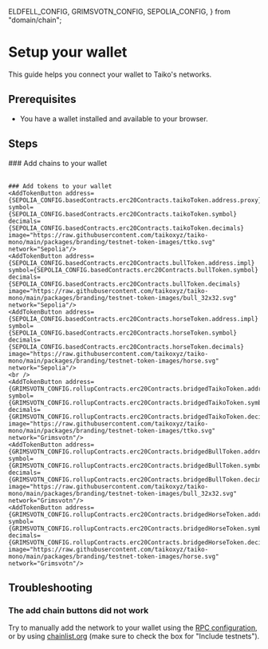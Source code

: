 
  ELDFELL_CONFIG,
  GRIMSVOTN_CONFIG,
  SEPOLIA_CONFIG,
} from "domain/chain";

# Setup your wallet

This guide helps you connect your wallet to Taiko's networks.

## Prerequisites

- You have a wallet installed and available to your browser.

## Steps

<Steps>
    ### Add chains to your wallet
    <ConnectToMetamaskButton network={SEPOLIA_CONFIG.names.shortName} />
    <br />
    <ConnectToMetamaskButton network={GRIMSVOTN_CONFIG.names.shortName} />
    <br />
    <ConnectToMetamaskButton network={ELDFELL_CONFIG.names.shortName} />

    ### Add tokens to your wallet
    <AddTokenButton address={SEPOLIA_CONFIG.basedContracts.erc20Contracts.taikoToken.address.proxy} 
    symbol={SEPOLIA_CONFIG.basedContracts.erc20Contracts.taikoToken.symbol} 
    decimals={SEPOLIA_CONFIG.basedContracts.erc20Contracts.taikoToken.decimals} 
    image="https://raw.githubusercontent.com/taikoxyz/taiko-mono/main/packages/branding/testnet-token-images/ttko.svg" 
    network="Sepolia"/>
    <AddTokenButton address={SEPOLIA_CONFIG.basedContracts.erc20Contracts.bullToken.address.impl} 
    symbol={SEPOLIA_CONFIG.basedContracts.erc20Contracts.bullToken.symbol} 
    decimals={SEPOLIA_CONFIG.basedContracts.erc20Contracts.bullToken.decimals} 
    image="https://raw.githubusercontent.com/taikoxyz/taiko-mono/main/packages/branding/testnet-token-images/bull_32x32.svg" 
    network="Sepolia"/>
    <AddTokenButton address={SEPOLIA_CONFIG.basedContracts.erc20Contracts.horseToken.address.impl} 
    symbol={SEPOLIA_CONFIG.basedContracts.erc20Contracts.horseToken.symbol} 
    decimals={SEPOLIA_CONFIG.basedContracts.erc20Contracts.horseToken.decimals} 
    image="https://raw.githubusercontent.com/taikoxyz/taiko-mono/main/packages/branding/testnet-token-images/horse.svg" 
    network="Sepolia"/>
    <br />
    <AddTokenButton address={GRIMSVOTN_CONFIG.rollupContracts.erc20Contracts.bridgedTaikoToken.address.impl} 
    symbol={GRIMSVOTN_CONFIG.rollupContracts.erc20Contracts.bridgedTaikoToken.symbol} 
    decimals={GRIMSVOTN_CONFIG.rollupContracts.erc20Contracts.bridgedTaikoToken.decimals} 
    image="https://raw.githubusercontent.com/taikoxyz/taiko-mono/main/packages/branding/testnet-token-images/ttko.svg" 
    network="Grimsvotn"/>
    <AddTokenButton address={GRIMSVOTN_CONFIG.rollupContracts.erc20Contracts.bridgedBullToken.address.impl} 
    symbol={GRIMSVOTN_CONFIG.rollupContracts.erc20Contracts.bridgedBullToken.symbol} 
    decimals={GRIMSVOTN_CONFIG.rollupContracts.erc20Contracts.bridgedBullToken.decimals} 
    image="https://raw.githubusercontent.com/taikoxyz/taiko-mono/main/packages/branding/testnet-token-images/bull_32x32.svg" 
    network="Grimsvotn"/>
    <AddTokenButton address={GRIMSVOTN_CONFIG.rollupContracts.erc20Contracts.bridgedHorseToken.address.impl} 
    symbol={GRIMSVOTN_CONFIG.rollupContracts.erc20Contracts.bridgedHorseToken.symbol} 
    decimals={GRIMSVOTN_CONFIG.rollupContracts.erc20Contracts.bridgedHorseToken.decimals} 
    image="https://raw.githubusercontent.com/taikoxyz/taiko-mono/main/packages/branding/testnet-token-images/horse.svg" 
    network="Grimsvotn"/>

</Steps>

## Troubleshooting

### The add chain buttons did not work

Try to manually add the network to your wallet using the [RPC configuration](/docs/reference/rpc-configuration), or by using [chainlist.org](https://chainlist.org) (make sure to check the box for "Include testnets").
